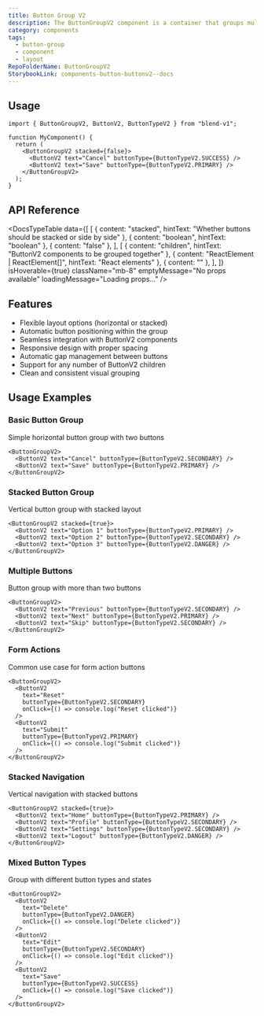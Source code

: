```yaml
---
title: Button Group V2
description: The ButtonGroupV2 component is a container that groups multiple ButtonV2 components together with flexible layout options and automatic positioning.
category: components
tags:
  - button-group
  - component
  - layout
RepoFolderName: ButtonGroupV2
StorybookLink: components-button-buttonv2--docs
---
```


<ButtonGroupV2Preview />


## Usage

```tsx
import { ButtonGroupV2, ButtonV2, ButtonTypeV2 } from "blend-v1";

function MyComponent() {
  return (
    <ButtonGroupV2 stacked={false}>
      <ButtonV2 text="Cancel" buttonType={ButtonTypeV2.SUCCESS} />
      <ButtonV2 text="Save" buttonType={ButtonTypeV2.PRIMARY} />
    </ButtonGroupV2>
  );
}
```


## API Reference

<DocsTypeTable
  data={[
    [
      { content: "stacked", hintText: "Whether buttons should be stacked or side by side" },
      { content: "boolean", hintText: "boolean" },
      { content: "false" },
    ],
    [
      { content: "children", hintText: "ButtonV2 components to be grouped together" },
      { content: "ReactElement<ButtonV2Props> | ReactElement<ButtonV2Props>[]", hintText: "React elements" },
      { content: "" },
    ],
  ]}
  isHoverable={true}
  className="mb-8"
  emptyMessage="No props available"
  loadingMessage="Loading props..."
/>

## Features
- Flexible layout options (horizontal or stacked)
- Automatic button positioning within the group
- Seamless integration with ButtonV2 components
- Responsive design with proper spacing
- Automatic gap management between buttons
- Support for any number of ButtonV2 children
- Clean and consistent visual grouping


## Usage Examples

### Basic Button Group
Simple horizontal button group with two buttons

```tsx
<ButtonGroupV2>
  <ButtonV2 text="Cancel" buttonType={ButtonTypeV2.SECONDARY} />
  <ButtonV2 text="Save" buttonType={ButtonTypeV2.PRIMARY} />
</ButtonGroupV2>
```

### Stacked Button Group
Vertical button group with stacked layout

```tsx
<ButtonGroupV2 stacked={true}>
  <ButtonV2 text="Option 1" buttonType={ButtonTypeV2.PRIMARY} />
  <ButtonV2 text="Option 2" buttonType={ButtonTypeV2.SECONDARY} />
  <ButtonV2 text="Option 3" buttonType={ButtonTypeV2.DANGER} />
</ButtonGroupV2>
```

### Multiple Buttons
Button group with more than two buttons

```tsx
<ButtonGroupV2>
  <ButtonV2 text="Previous" buttonType={ButtonTypeV2.SECONDARY} />
  <ButtonV2 text="Next" buttonType={ButtonTypeV2.PRIMARY} />
  <ButtonV2 text="Skip" buttonType={ButtonTypeV2.SECONDARY} />
</ButtonGroupV2>
```

### Form Actions
Common use case for form action buttons

```tsx
<ButtonGroupV2>
  <ButtonV2 
    text="Reset" 
    buttonType={ButtonTypeV2.SECONDARY}
    onClick={() => console.log("Reset clicked")}
  />
  <ButtonV2 
    text="Submit" 
    buttonType={ButtonTypeV2.PRIMARY}
    onClick={() => console.log("Submit clicked")}
  />
</ButtonGroupV2>
```

### Stacked Navigation
Vertical navigation with stacked buttons

```tsx
<ButtonGroupV2 stacked={true}>
  <ButtonV2 text="Home" buttonType={ButtonTypeV2.PRIMARY} />
  <ButtonV2 text="Profile" buttonType={ButtonTypeV2.SECONDARY} />
  <ButtonV2 text="Settings" buttonType={ButtonTypeV2.SECONDARY} />
  <ButtonV2 text="Logout" buttonType={ButtonTypeV2.DANGER} />
</ButtonGroupV2>
```

### Mixed Button Types
Group with different button types and states

```tsx
<ButtonGroupV2>
  <ButtonV2 
    text="Delete" 
    buttonType={ButtonTypeV2.DANGER}
    onClick={() => console.log("Delete clicked")}
  />
  <ButtonV2 
    text="Edit" 
    buttonType={ButtonTypeV2.SECONDARY}
    onClick={() => console.log("Edit clicked")}
  />
  <ButtonV2 
    text="Save" 
    buttonType={ButtonTypeV2.SUCCESS}
    onClick={() => console.log("Save clicked")}
  />
</ButtonGroupV2>
``` 


